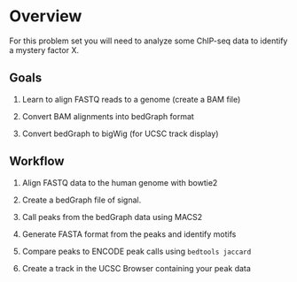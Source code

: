 # Overview

For this problem set you will need to analyze some ChIP-seq data to
identify a mystery factor X.

## Goals

1. Learn to align FASTQ reads to a genome (create a BAM file)

1. Convert BAM alignments into bedGraph format

1. Convert bedGraph to bigWig (for UCSC track display)

## Workflow

1. Align FASTQ data to the human genome with bowtie2

1. Create a bedGraph file of signal.

1. Call peaks from the bedGraph data using MACS2

1. Generate FASTA format from the peaks and identify motifs

1. Compare peaks to ENCODE peak calls using `bedtools jaccard`

1. Create a track in the UCSC Browser containing your peak data
